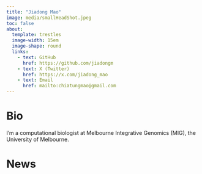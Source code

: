 ```yaml
---
title: "Jiadong Mao"
image: media/smallHeadShot.jpeg
toc: false
about: 
  template: trestles
  image-width: 15em
  image-shape: round
  links: 
    - text: GitHub
      href: https://github.com/jiadongm 
    - text: X (Twitter)
      href: https://x.com/jiadong_mao 
    - text: Email
      href: mailto:chiatungmao@gmail.com
---
```


# Bio
I'm a computational biologist at Melbourne Integrative Genomics (MIG), the University of Melbourne.

# News

